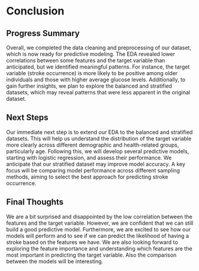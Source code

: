 # Conclusion

## Progress Summary
Overall, we completed the data cleaning and preprocessing of our dataset, which is now ready for predictive modeling. The EDA revealed lower correlations between some features and the target variable than anticipated, but we identified meaningful patterns. For instance, the target variable (stroke occurrence) is more likely to be positive among older individuals and those with higher average glucose levels. Additionally, to gain further insights, we plan to explore the balanced and stratified datasets, which may reveal patterns that were less apparent in the original dataset.

## Next Steps
Our immediate next step is to extend our EDA to the balanced and stratified datasets. This will help us understand the distribution of the target variable more clearly across different demographic and health-related groups, particularly age. Following this, we will develop several predictive models, starting with logistic regression, and assess their performance. We anticipate that our stratified dataset may improve model accuracy. A key focus will be comparing model performance across different sampling methods, aiming to select the best approach for predicting stroke occurrence. 

## Final Thoughts
We are a bit surprised and disappointed by the low correlation between the features and the target variable. However, we are confident that we can still build a good predictive model. Furthermore, we are excited to see how our models will perform and to see if we can predict the likelihood of having a stroke based on the features we have. We are also looking forward to exploring the feature importance and understanding which features are the most important in predicting the target variable. Also the comparison between the models will be interesting.

